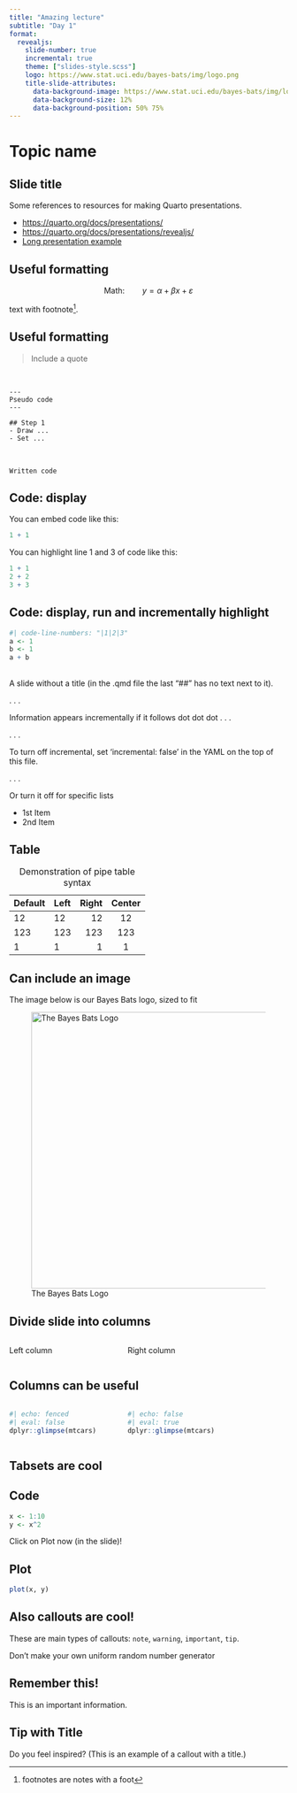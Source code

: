 ```yaml
---
title: "Amazing lecture"
subtitle: "Day 1"
format: 
  revealjs:
    slide-number: true
    incremental: true
    theme: ["slides-style.scss"]
    logo: https://www.stat.uci.edu/bayes-bats/img/logo.png
    title-slide-attributes: 
      data-background-image: https://www.stat.uci.edu/bayes-bats/img/logo.png
      data-background-size: 12%
      data-background-position: 50% 75% 
---
```


# Topic name

## Slide title

Some references to resources for making Quarto presentations. 

- <https://quarto.org/docs/presentations/>
- <https://quarto.org/docs/presentations/revealjs/>
- [Long presentation example](https://rstudio-conf-2022.github.io/get-started-quarto/materials/05-presentations.html#/presentations)


## Useful formatting

$$\text{Math:} \qquad y = \alpha + \beta x + \varepsilon$$

text with footnote[^3].

[^3]: footnotes are notes with a foot


## Useful formatting


> Include a quote

<br>

    ---
    Pseudo code
    ---

    ## Step 1
    - Draw ...
    - Set ...
    
<br>
    
`Written code`


## Code: display

You can embed code like this:

```.r
1 + 1
```

You can highlight line 1 and 3 of code like this:

```.r
1 + 1
2 + 2
3 + 3
```

## Code: display, run and incrementally highlight

```r
#| code-line-numbers: "|1|2|3"
a <- 1
b <- 1
a + b
```

##

A slide without a title (in the .qmd file the last "##" has no text next to it).

. . .

Information appears incrementally if it follows dot dot dot . . .

. . . 

To turn off incremental, set 'incremental: false' in the YAML on the top of this file.

. . .

Or turn it off for specific lists

::: {.nonincremental}

- 1st Item
- 2nd Item

:::

## Table

| Default | Left | Right | Center |
|---------|:-----|------:|:------:|
| 12      | 12   |    12 |   12   |
| 123     | 123  |   123 |  123   |
| 1       | 1    |     1 |   1    |

: Demonstration of pipe table syntax


## Can include an image

The image below is our Bayes Bats logo, sized to fit

![The Bayes Bats Logo](img/logo-white.png){height="500px"}

## Divide slide into columns

:::: {.columns}

::: {.column width="40%"}
Left column
:::

::: {.column width="60%"}
Right column
:::

::::

## Columns can be useful

::: columns
::: {.column width="40%"}
```r
#| echo: fenced
#| eval: false
dplyr::glimpse(mtcars)
```
:::

::: {.column width="60%"}
```r
#| echo: false
#| eval: true
dplyr::glimpse(mtcars)
```
:::
:::

## Tabsets are cool

::: {.panel-tabset}

## Code

```r
x <- 1:10
y <- x^2
```

Click on Plot now (in the slide)!

## Plot

```r
plot(x, y)
```

:::

## Also callouts are cool!

::: {.callout-note}
These are main types of callouts:
`note`, `warning`, `important`, `tip`.
:::

::: {.callout-warning}
Don't make your own uniform random number generator
:::

::: {.callout-important collapse="true"}
## Remember this!
This is an important information.
:::

::: {.callout-tip}
## Tip with Title
Do you feel inspired? (This is an example of a callout with a title.)
:::
